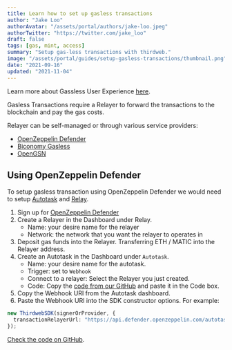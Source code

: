 ```yaml
---
title: Learn how to set up gasless transactions
author: "Jake Loo"
authorAvatar: "/assets/portal/authors/jake-loo.jpeg"
authorTwitter: "https://twitter.com/jake_loo"
draft: false
tags: [gas, mint, access]
summary: "Setup gas-less transactions with thirdweb."
image: "/assets/portal/guides/setup-gasless-transactions/thumbnail.png"
date: "2021-09-16"
updated: "2021-11-04"
---
```


Learn more about Gassless User Experience [here](https://thirdweb.gitbook.io/thirdweb/protocol/gasless-user-experience).

Gasless Transactions require a Relayer to forward the transactions to the blockchain and pay the gas costs.

Relayer can be self-managed or through various service providers:

- [OpenZeppelin Defender](https://openzeppelin.com/defender/)
- [Biconomy Gasless](https://www.biconomy.io/gasless-page)
- [OpenGSN](https://opengsn.org/)

## Using OpenZeppelin Defender

To setup gasless transaction using OpenZeppelin Defender we would need to setup [Autotask](https://docs.openzeppelin.com/defender/autotasks) and [Relay](https://docs.openzeppelin.com/defender/relay).

1. Sign up for [OpenZeppelin Defender](https://defender.openzeppelin.com/)
2. Create a Relayer in the Dashboard under Relay.
   - Name: your desire name for the relayer
   - Network: the network that you want the relayer to operates in
3. Deposit gas funds into the Relayer. Transferring ETH / MATIC into the Relayer address.
4. Create an Autotask in the Dashboard under `Autotask`.
   - Name: your desire name for the autotask.
   - Trigger: set to `Webhook`
   - Connect to a relayer: Select the Relayer you just created.
   - Code: Copy the [code from our GitHub](https://raw.githubusercontent.com/thirdweb-dev/ozdefender-autotask/main/src/forwarder_handler.js) and paste it in the Code box.
5. Copy the Webhook URI from the Autotask dashboard.
6. Paste the Webhook URI into the SDK constructor options. For example:

```ts
new ThirdwebSDK(signerOrProvider, {
  transactionRelayerUrl: "https://api.defender.openzeppelin.com/autotasks/...",
});
```

[Check the code on GitHub](https://github.com/thirdweb-dev/ozdefender-autotask).
